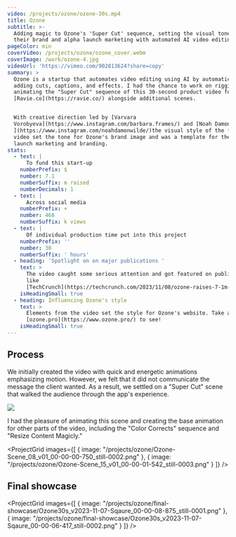 ```yaml
---
video: /projects/ozone/ozone-30s.mp4
title: Ozone
subtitle: >-
  Adding magic to Ozone's 'Super Cut' sequence, setting the visual tone for
  their brand and alpha launch marketing with automated AI video editing.
pageColor: min
coverVideo: /projects/ozone/ozone_cover.webm
coverImage: /work/ozone-4.jpg
videoUrl: 'https://vimeo.com/902813624?share=copy'
summary: >
  Ozone is a startup that automates video editing using AI by automatically
  adding cuts, captions, and effects. I had the chance to work on rigging and
  animating the "Super Cut" sequence of this 30-second product video for
  [Ravie.co](https://ravie.co/) alongside additional scenes.


  With creative direction led by [Varvara
  Vorobyeva](https://www.instagram.com/barbara.frames/) and [Noah Damon Wilde,
  ](https://www.instagram.com/noahdamonwilde/)the visual style of the final
  video set the tone for Ozone's brand image and was a template for their alpha
  launch marketing and branding.
stats:
  - text: |
      To fund this start-up
    numberPrefix: $
    number: 7.1
    numberSuffix: m raised
    numberDecimals: 1
  - text: |
      Across social media
    numberPrefix: +
    number: 468
    numberSuffix: k views
  - text: |
      Of individual production time put into this project
    numberPrefix: ''
    number: 30
    numberSuffix: ' hours'
  - heading: 'Spotlight on on major publications '
    text: >
      The video caught some serious attention and got featured on publications
      like
      [TechCrunch](https://techcrunch.com/2023/11/08/ozone-raises-7-1m-to-scale-its-ai-powered-collaborative-video-editor/).
    isHeadingSmall: true
  - heading: Influencing Ozone's style
    text: >
      Elements from the video set the style for Ozone's website. Take a peek at
      [ozone.pro](https://www.ozone.pro/) to see!
    isHeadingSmall: true
---
```


## Process

We initially created the video with quick and energetic animations emphasizing motion. However, we felt that it did not communicate the message the client wanted. As a result, we settled on a "Super Cut" scene that walked the audience through the app's experience.

![](/projects/ozone/Ozone-Scene_06_v01_00-00-01-208_still-0001.png)

I had the pleasure of animating this scene and creating the base animation for other parts of the video, including the "Color Corrects" sequence and "Resize Content Magicly."

<ProjectGrid
  images={[
    { image: "/projects/ozone/Ozone-Scene_08_v01_00-00-00-750_still-0002.png" },
    { image: "/projects/ozone/Ozone-Scene_15_v01_00-00-01-542_still-0003.png" }
  ]}
/>

## Final showcase

<ProjectGrid
  images={[
    {
      image:
        "/projects/ozone/final-showcase/Ozone30s_v2023-11-07-Sqaure_00-00-08-875_still-0001.png"
    },
    {
      image:
        "/projects/ozone/final-showcase/Ozone30s_v2023-11-07-Sqaure_00-00-06-417_still-0002.png"
    }
  ]}
/>

